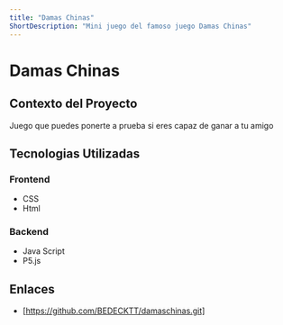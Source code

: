 ```yaml
---
title: "Damas Chinas"
ShortDescription: "Mini juego del famoso juego Damas Chinas"
---
```


# Damas Chinas


## Contexto del Proyecto
Juego que puedes ponerte a prueba si eres capaz de ganar a tu amigo

## Tecnologias Utilizadas 

### Frontend
- CSS
- Html 

### Backend
- Java Script
- P5.js 



## Enlaces
- [https://github.com/BEDECKTT/damaschinas.git] 
